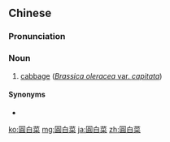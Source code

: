 ==Chinese==
{{zh-forms|s=圆白菜|type=12}}
{{zh-wp}}

===Pronunciation===
{{zh-pron
|m=yuánbáicài
|c=jyun4 baak6 coi3
|cat=n
}}

===Noun===
{{zh-noun}}

# [[cabbage]] ([[Brassica oleracea var. capitata|''Brassica oleracea'' var. ''capitata'']])

====Synonyms====
* {{zh-l|捲心菜}}

{{zh-cat|Brassicas}}

[[ko:圓白菜]]
[[mg:圓白菜]]
[[ja:圓白菜]]
[[zh:圓白菜]]